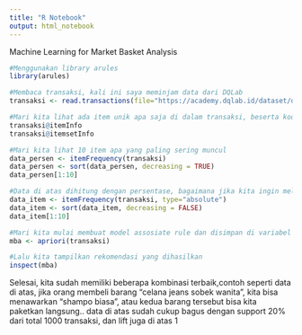 ---
title: "R Notebook"
output: html_notebook
---

Machine Learning for Market Basket Analysis

```{r}
#Menggunakan library arules
library(arules)
```
```{r}
#Membaca transaksi, kali ini saya meminjam data dari DQLab
transaksi <- read.transactions(file="https://academy.dqlab.id/dataset/data_transaksi2.txt", format="single", sep="\t", cols=c(1,2), skip=1)
```
```{r}
#Mari kita lihat ada item unik apa saja di dalam transaksi, beserta kode transaksinya
transaksi@itemInfo
transaksi@itemsetInfo
```
```{r}
#Mari kita lihat 10 item apa yang paling sering muncul
data_persen <- itemFrequency(transaksi)
data_persen <- sort(data_persen, decreasing = TRUE)
data_persen[1:10]
```
```{r}
#Data di atas dihitung dengan persentase, bagaimana jika kita ingin melihat angka sebenarnya dari data transaksi kita, mari kita lihat dengan menggunakan method "type = absolute" pada itemfrequency, kali ini saya ingin melihat 10 item yang paling jarang dibeli
data_item <- itemFrequency(transaksi, type="absolute")
data_item <- sort(data_item, decreasing = FALSE)
data_item[1:10]
```
```{r}
#Mari kita mulai membuat model assosiate rule dan disimpan di variabel mba, kali ini kita cukup menggunakan parameter asli dari algoritma apriori
mba <- apriori(transaksi)
```
```{r}
#Lalu kita tampilkan rekomendasi yang dihasilkan
inspect(mba)
```
Selesai, kita sudah memiliki beberapa kombinasi terbaik,contoh seperti data di atas, jika orang membeli barang "celana jeans sobek wanita", kita bisa menawarkan "shampo biasa", atau kedua barang tersebut bisa kita paketkan langsung.. data di atas sudah cukup bagus dengan support 20% dari total 1000 transaksi, dan lift juga di atas 1
